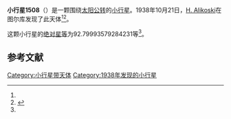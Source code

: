 {{Infobox planet
| bgcolour = #FFFFC0
| name = 1508 Kemi
| symbol = 
| image = 
| caption = 
| discovery = yes
| discovery_ref = 
| discoverer = [[H._Alikoski|H. Alikoski]]
| discovery_site = [[图尔库|图尔库]] 
| discovered = 1938年10月21日
| designations = yes
| mp_name = 
| named_after = 
| alt_names = 1938 UP/ 1935 FA / 1938 UO
| mp_category = [[越火小行星|越火小行星]]
| orbit_ref = <ref name="a">[http://ssd.jpl.nasa.gov/sbdb.cgi?sstr=1508 1508 Kemi] {{Wayback|url=http://ssd.jpl.nasa.gov/sbdb.cgi?sstr=1508 |date=20201119040936 }}，小行星數據庫瀏覽器（JPL Small-Body Database Browser）－[[美国国家航空航天局|美国国家航空航天局]]喷气推进实验室</ref>
| epoch = 2456400.5 (2013年4月18日更新)
| aphelion = {{convert|3.926789096943178|AU|km|3|abbr=on|lk=out}}
| perihelion = {{convert|1.613803200027502|AU|km|3|abbr=on}}
| semimajor = {{convert|2.77029614848534|AU|km|3|abbr=on}}
| eccentricity = 0.417461848
| period = 1684.176969 [[日|日]]<br />4.61[[儒略年|儒略年]]
| avg_speed = 
| inclination = 28.72913136865242
| asc_node = 14.33683338730368
| mean_anomaly = 
| arg_peri = 92.79993579284231
| satellites = 
| physical_characteristics = yes
| dimensions = 
| mass = 
| density = 
| surface_grav = 
| escape_velocity = 
| sidereal_day = 
| axial_tilt = 
| pole_ecliptic_lat = 
| pole_ecliptic_lon = 
| albedo = 
| temperatures= 
| temp_name1 = 
| mean_temp_1 = 
| max_temp_1 = 
| temp_name2 = 
| max_temp_2 = 
| spectral_type = 
| abs_magnitude = 92.79993579284231
}}

'''小行星1508'''（{{lang-en|1508 Kemi}}）是一颗围绕[[太阳|太阳]][[公转|公转]]的[[小行星|小行星]]。1938年10月21日，[[H._Alikoski|H. Alikoski]]在图尔库发现了此天体<ref name="a" /><ref>{{cite news|title=小行星列表|url=http://cfa-www.harvard.edu/iau/lists/NumberedMPs.txt|accessdate=2013-07-08|newspaper=哈佛大学|archive-date=2008-05-17|archive-url=https://web.archive.org/web/20080517010638/http://cfa-www.harvard.edu/iau/lists/NumberedMPs.txt|dead-url=no}}</ref>。

这颗小行星的[[绝对星等|绝对星等]]为92.79993579284231等<ref name="a" />。

==参考文献==
{{reflist}}
{{Minor Planet Number|[[小行星1507|小行星1507]]|[[小行星1509|小行星1509]]}}

{{小天体}}

[[Category:小行星带天体|Category:小行星带天体]]
[[Category:1938年发现的小行星|Category:1938年发现的小行星]]

{{asteroid-stub}}